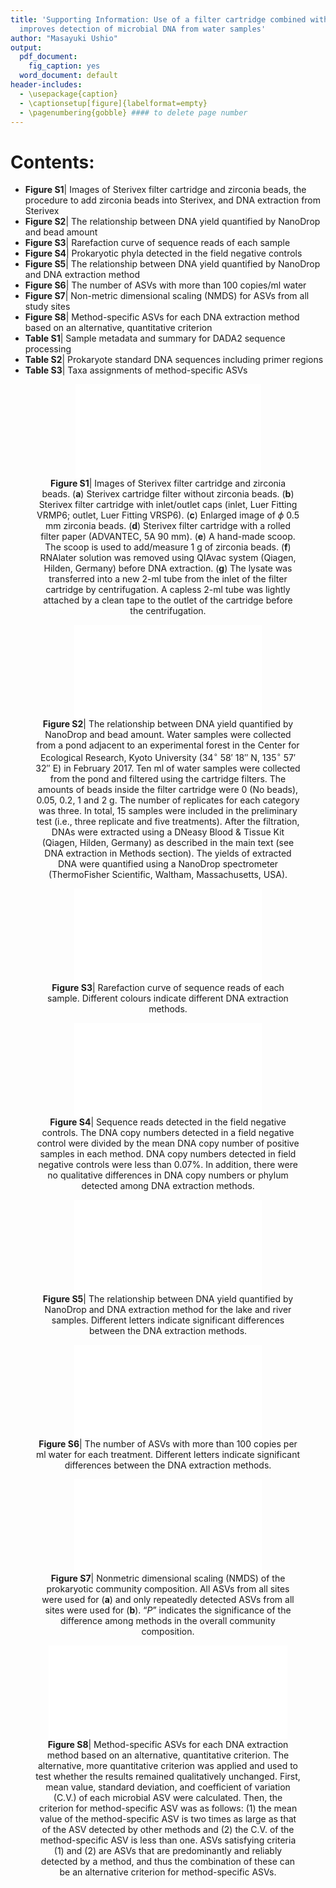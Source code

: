 ```yaml
---
title: 'Supporting Information: Use of a filter cartridge combined with intra-cartridge bead beating
  improves detection of microbial DNA from water samples'
author: "Masayuki Ushio"
output:
  pdf_document:
    fig_caption: yes
  word_document: default
header-includes:
  - \usepackage{caption}
  - \captionsetup[figure]{labelformat=empty}
  - \pagenumbering{gobble} #### to delete page number
---
```


# Contents:
* **Figure S1**| Images of Sterivex filter cartridge and zirconia beads, the procedure to add zirconia beads into Sterivex, and DNA extraction from Sterivex
* **Figure S2**| The relationship between DNA yield quantified by NanoDrop and bead amount
* **Figure S3**| Rarefaction curve of sequence reads of each sample
* **Figure S4**| Prokaryotic phyla detected in the field negative controls
* **Figure S5**| The relationship between DNA yield quantified by NanoDrop and DNA extraction method
* **Figure S6**| The number of ASVs with more than 100 copies/ml water
* **Figure S7**| Non-metric dimensional scaling (NMDS) for ASVs from all study sites
* **Figure S8**| Method-specific ASVs for each DNA extraction method based on an alternative, quantitative criterion
* **Table S1**| Sample metadata and summary for DADA2 sequence processing
* **Table S2**| Prokaryote standard DNA sequences including primer regions
* **Table S3**| Taxa assignments of method-specific ASVs

<center>

![
**Figure S1**| Images of Sterivex\texttrademark\ filter cartridge and zirconia beads. (**a**) Sterivex cartridge filter without zirconia beads. (**b**) Sterivex filter cartridge with inlet/outlet caps (inlet, Luer Fitting VRMP6; outlet, Luer Fitting VRSP6). (**c**) Enlarged image of $\phi$ 0.5 mm zirconia beads. (**d**) Sterivex\texttrademark\ filter cartridge with a rolled filter paper (ADVANTEC, 5A 90 mm). (**e**) A hand-made scoop. The scoop is used to add/measure 1 g of zirconia beads. (**f**) RNAlater solution was removed using QIAvac system (Qiagen, Hilden, Germany) before DNA extraction. (**g**) The lysate was transferred into a new 2-ml tube from the inlet of the filter cartridge by centrifugation. A capless 2-ml tube was lightly attached by a clean tape to the outlet of the cartridge before the centrifugation.
](../0_RawFigs/RefmtFigs/FigS_BeadsPic_v3.pdf){width=70%}

</center>

<center>

![
**Figure S2**| The relationship between DNA yield quantified by NanoDrop and bead amount. Water samples were collected from a pond adjacent to an experimental forest in the Center for Ecological Research, Kyoto University (34$^\circ$ 58$'$ 18$''$ N, 135$^\circ$ 57$'$ 32$''$ E) in February 2017. Ten ml of water samples were collected from the pond and filtered using the cartridge filters. The amounts of beads inside the filter cartridge were 0 (No beads), 0.05, 0.2, 1 and 2 g. The number of replicates for each category was three. In total, 15 samples were included in the preliminary test (i.e., three replicate and five treatments). After the filtration, DNAs were extracted using a DNeasy\textregistered\ Blood & Tissue Kit (Qiagen, Hilden, Germany) as described in the main text (see DNA extraction in Methods section). The yields of extracted DNA were quantified using a NanoDrop spectrometer (ThermoFisher Scientific, Waltham, Massachusetts, USA).
](../0_RawFigs/RefmtFigs/FigS_Beads.pdf)

</center>

\newpage
<center>

![
**Figure S3**| Rarefaction curve of sequence reads of each sample. Different colours indicate different DNA extraction methods.
](../0_RawFigs/RefmtFigs/FigS_Rarefy.pdf)

</center>

<center>

![
**Figure S4**| Sequence reads detected in the field negative controls. The DNA copy numbers detected in a field negative control were divided by the mean DNA copy number of positive samples in each method. DNA copy numbers detected in field negative controls were less than 0.07%. In addition, there were no qualitative differences in DNA copy numbers or phylum detected among DNA extraction methods.
](../0_RawFigs/RefmtFigs/FigS_NCBarProp.pdf)

</center>

<center>

![
**Figure S5**| The relationship between DNA yield quantified by NanoDrop and DNA extraction method for the lake and river samples. Different letters indicate significant differences between the DNA extraction methods.
](../0_RawFigs/RefmtFigs/FigS_NanoDrop.pdf)

</center>


<center>

![
**Figure S6**| The number of ASVs with more than 100 copies per ml water for each treatment. Different letters indicate significant differences between the DNA extraction methods.
](../0_RawFigs/RefmtFigs/Fig_Div100.pdf)

</center>

<center>

![
**Figure S7**| Nonmetric dimensional scaling (NMDS) of the prokaryotic community composition. All ASVs from all sites were used for (**a**) and only repeatedly detected ASVs from all sites were used for (**b**). “$P$” indicates the significance of the difference among methods in the overall community composition.
](../0_RawFigs/RefmtFigs/Fig_NMDS2.pdf)

</center>



<center>

![
**Figure S8**| Method-specific ASVs for each DNA extraction method based on an alternative, quantitative criterion. The alternative, more quantitative criterion was applied and used to test whether the results remained qualitatively unchanged. First, mean value, standard deviation, and coefficient of variation (C.V.) of each microbial ASV were calculated. Then, the criterion for method-specific ASV was as follows: (1) the mean value of the method-specific ASV is two times as large as that of the ASV detected by other methods and (2) the C.V. of the method-specific ASV is less than one. ASVs satisfying criteria (1) and (2) are ASVs that are predominantly and reliably detected by a method, and thus the combination of these can be an alternative criterion for method-specific ASVs.
](../0_RawFigs/RefmtFigs/FigS_Rare2.pdf){width=90%}

</center>
